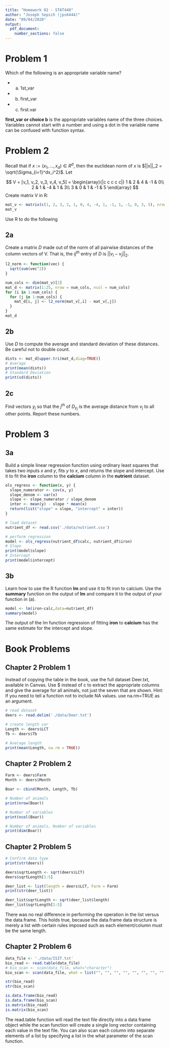 ```yaml
---
title: "Homework 02 - STAT440"
author: "Joseph Sepich (jps6444)"
date: "09/04/2020"
output:
  pdf_document:
    number_sections: false
---
```


# Problem 1

Which of the following is an appropriate variable name?

* (a) 1st_var
* (b) first_var
* (c) first.var

**first_var or choice b** is the appropriate variables name of the three choices. Variables cannot start with a number and using a dot in the variable name can be confused with function syntax.

# Problem 2

Recall that if $x := (x_1,...,x_d) \in R^d$, then the euclidean norm of $x$ is $||x||_2 = \sqrt{\Sigma_{i=1}^dx_i^2}$. Let

$$
V = [v_1, v_2, v_3, v_4, v_5] = \begin{array}{|c c c c c|}
1 & 2 & 4 & -1 & 0\\
2 & 1 & -4 & 1 & 3\\
3 & 0 & 1 & -1 & 5
\end{array}
$$
Create matrix V in R:

```r
mat_v <- matrix(c(1, 2, 3, 2, 1, 0, 4, -4, 1, -1, 1, -1, 0, 3, 5), nrow = 3, ncol=5)
mat_v
```

Use R to do the following

## 2a

Create a matrix $D$ made out of the norm of all pairwise distances of the column vectors of V. That is, the $ij^{th}$ entry of $D$ is $||v_i - v_j||_2$.

```r
l2_norm <- function(vec) {
  sqrt(sum(vec^2))
}

num_cols <- dim(mat_v)[2]
mat_d <- matrix(1:25, nrow = num_cols, ncol = num_cols)
for (i in 1:num_cols) {
  for (j in 1:num_cols) {
    mat_d[i, j] <- l2_norm(mat_v[,i] - mat_v[,j])
  }
}
mat_d
```

## 2b

Use $D$ to compute the average and standard deviation of these distances. Be careful not to double count.

```r
dists <- mat_d[upper.tri(mat_d,diag=TRUE)]
# Average
print(mean(dists))
# Standard Deviation
print(sd(dists))
```

## 2c

Find vectors $y_j$ so that the $j^{th}$ of $D_{y_j}$ is the average distance from $v_j$ to all other points. Report these numbers.

# Problem 3

## 3a

Build a simple linear regression function using ordinary least squares that takes two inputs $x$ and $y$, fits $y$ to $x$, and returns the slope and intercept. Use it to fit the **iron** column to the **calcium** column in the **nutrient** dataset.

```r
ols_regress <- function(x, y) {
  slope_numerator <- cov(x, y)
  slope_denom <- var(x)
  slope <- slope_numerator / slope_denom
  inter <- mean(y) - slope * mean(x)
  return(list("slope" = slope, "intercept" = inter))
}
```

```r
# load dataset
nutrient_df <- read.csv('./data/nutrient.csv')
```

```r
# perform regression
model <- ols_regress(nutrient_df$calc, nutrient_df$iron)
# Slope
print(model$slope)
# Intercept
print(model$intercept)
```

## 3b

Learn how to use the R function **lm** and use it to fit iron to calcium. Use the **summary** function on the output of **lm** and compare it to the output of your function in (a).

```r
model <- lm(iron~calc,data=nutrient_df)
summary(model)
```

The output of the lm function regression of fitting **iron** to **calcium** has the same estimate for the intercept and slope.

# Book Problems

## Chapter 2 Problem 1

Instead of copying the table in the book, use the full dataset Deer.txt, available in Canvas. Use $ instead of c to extract the appropriate columns and give the average for all animals, not just the seven that are shown. Hint: If you need to tell a function not to include NA values. use na.rm=TRUE as an argument.

```r
# read dataset
deers <- read.delim('./data/Deer.txt')
```

```r
# create length var
Length <- deers$LCT
Tb <- deers$Tb

# Average length
print(mean(Length, na.rm = TRUE))
```

## Chapter 2 Problem 2

```r
Farm <- deers$Farm
Month <- deers$Month

Boar <- cbind(Month, Length, Tb)

# Number of animals
print(nrow(Boar))

# Number of variables
print(ncol(Boar))

# Number of animals, Number of variables
print(dim(Boar))
```

## Chapter 2 Problem 5

```r
# Confirm data type
print(str(deers))

deers$sqrtLength <- sqrt(deers$LCT)
deers$sqrtLength[1:5]
```

```r
deer_list <- list(length = deers$LCT, Farm = Farm)
print(str(deer_list))

deer_list$sqrtLength <- sqrt(deer_list$length)
deer_list$sqrtLength[1:5]
```

There was no real difference in performing the operation in the list versus the data.frame. This holds true, because the data.frame data structure is merely a list with certain rules imposed such as each element/column must be the same length.

## Chapter 2 Problem 6

```r
data_file <- './data/ISIT.txt'
bio_read <- read.table(data_file)
# bio_scan <- scan(data_file, what="character")
bio_scan <- scan(data_file, what = list("", "", "", "", "", "", "", "", "", "", "", "", "", ""))

str(bio_read)
str(bio_scan)

is.data.frame(bio_read)
is.data.frame(bio_scan)
is.matrix(bio_read)
is.matrix(bio_scan)
```

The read.table function will read the text file directly into a data frame object while the scan function will create a single long vector containing each value in the text file. You can also scan each column into separate elements of a list by specifying a list in the what parameter of the scan function.
